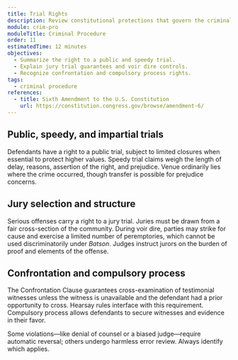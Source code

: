 ```yaml
---
title: Trial Rights
description: Review constitutional protections that govern the criminal trial itself.
module: crim-pro
moduleTitle: Criminal Procedure
order: 11
estimatedTime: 12 minutes
objectives:
  - Summarize the right to a public and speedy trial.
  - Explain jury trial guarantees and voir dire controls.
  - Recognize confrontation and compulsory process rights.
tags:
  - criminal procedure
references:
  - title: Sixth Amendment to the U.S. Constitution
    url: https://constitution.congress.gov/browse/amendment-6/
---
```


## Public, speedy, and impartial trials

Defendants have a right to a public trial, subject to limited closures when essential to protect higher values. Speedy trial claims weigh the length of delay, reasons, assertion of the right, and prejudice. Venue ordinarily lies where the crime occurred, though transfer is possible for prejudice concerns.

## Jury selection and structure

Serious offenses carry a right to a jury trial. Juries must be drawn from a fair cross-section of the community. During voir dire, parties may strike for cause and exercise a limited number of peremptories, which cannot be used discriminatorily under *Batson*. Judges instruct jurors on the burden of proof and elements of the offense.

## Confrontation and compulsory process

The Confrontation Clause guarantees cross-examination of testimonial witnesses unless the witness is unavailable and the defendant had a prior opportunity to cross. Hearsay rules interface with this requirement. Compulsory process allows defendants to secure witnesses and evidence in their favor.

<Callout kind="tip" title="Structural vs. harmless error">
  Some violations—like denial of counsel or a biased judge—require automatic reversal; others undergo harmless error review. Always identify which applies.
</Callout>
